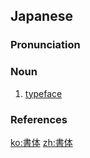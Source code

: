 {{also|书体|書體}}
==Japanese==
{{wikipedia|lang=ja}}
{{ja-kanjitab|しょ|たい|yomi=o}}

===Pronunciation===
{{ja-pron|しょたい|acc=h|acc_ref=NHK,DJR,SMK5|y=go}}

===Noun===
{{ja-noun|しょたい}}

# {{lb|ja|typography|sort=しょたい}} [[typeface]]

===References===
<references/>
[[ko:書体]]
[[zh:書体]]